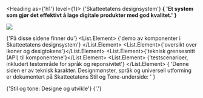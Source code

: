 
<Meta title="Generelt/Introduksjon" />

<Heading as={'h1'} level={1}>
  {'Skatteetatens designsystem'}
</Heading>
<Paragraph hasSpacing>
  <strong>
    {
      'Et system som gjør det effektivt å lage digitale produkter med god kvalitet.'
    }
  </strong>
</Paragraph>

<div className={'introImageContainer'}>
  <img src={imageUrl} />
</div>

<Paragraph hasSpacing>{'På disse sidene finner du'}</Paragraph>
<List hasSpacing>
  <List.Element>
    {'demo av komponenter i Skatteetatens designsystem'}
  </List.Element>
  <List.Element>{'oversikt over ikoner og desigtokens'}</List.Element>
  <List.Element>{'teknisk grensesnitt (API) til komponentene'}</List.Element>
  <List.Element>
    {'testscenarioer, inkludert testområde for språk og reponsivitet'}
  </List.Element>
</List>
<Paragraph>
  {
    'Denne siden er av teknisk karakter. Designmønster, språk og universell utforming er dokumentert på Skatteetatens Stil og Tone-underside: '
  }
  <Link
    href={'https://www.skatteetaten.no/stilogtone/designe-utvikle/'}
    target={'_blank'}
  >
    {'Stil og tone: Designe og utvikle'}
  </Link>
  {'.'}
</Paragraph>
